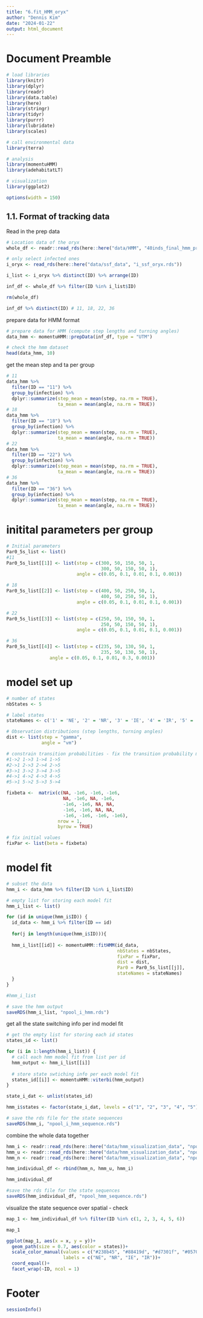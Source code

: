 ---
title: "6.fit_HMM_oryx"
author: "Dennis Kim"
date: "2024-01-22"
output: html_document
---

# Document Preamble 
```{r preamble, message=FALSE, warning=FALSE}
# load libraries
library(knitr)
library(dplyr)
library(readr)
library(data.table)
library(here)
library(stringr)
library(tidyr)
library(purrr)
library(lubridate)
library(scales)

# call environmental data
library(terra)

# analysis
library(momentuHMM)
library(adehabitatLT)

# visualization 
library(ggplot2)

options(width = 150)
```

## 1.1. Format of tracking data

Read in the prep data
```{r read in prep data}
# Location data of the oryx 
whole_df <- readr::read_rds(here::here("data/HMM", "40inds_final_hmm_prep_data.rds"))

# only select infected ones 
i_oryx <- read_rds(here::here("data/ssf_data", "i_ssf_oryx.rds"))

i_list <- i_oryx %>% distinct(ID) %>% arrange(ID)

inf_df <- whole_df %>% filter(ID %in% i_list$ID)

rm(whole_df)

inf_df %>% distinct(ID) # 11, 18, 22, 36
```

prepare data for HMM format
```{r HMM formats}
# prepare data for HMM (compute step lengths and turning angles)
data_hmm <- momentuHMM::prepData(inf_df, type = "UTM")

# check the hmm dataset
head(data_hmm, 10)
```

get the mean step and ta per group 
```{r movement params inf}
# 11
data_hmm %>% 
  filter(ID == "11") %>% 
  group_by(infection) %>% 
  dplyr::summarize(step_mean = mean(step, na.rm = TRUE),
                   ta_mean = mean(angle, na.rm = TRUE))
# 18 
data_hmm %>% 
  filter(ID == "18") %>% 
  group_by(infection) %>% 
  dplyr::summarize(step_mean = mean(step, na.rm = TRUE),
                   ta_mean = mean(angle, na.rm = TRUE))
# 22
data_hmm %>% 
  filter(ID == "22") %>% 
  group_by(infection) %>% 
  dplyr::summarize(step_mean = mean(step, na.rm = TRUE),
                   ta_mean = mean(angle, na.rm = TRUE))
# 36
data_hmm %>% 
  filter(ID == "36") %>% 
  group_by(infection) %>% 
  dplyr::summarize(step_mean = mean(step, na.rm = TRUE),
                   ta_mean = mean(angle, na.rm = TRUE))
```

# initital parameters per group
```{r init params inf}
# Initial parameters
Par0_5s_list <- list()
#11
Par0_5s_list[[1]] <- list(step = c(300, 50, 150, 50, 1,
                                   300, 50, 150, 50, 1), 
                          angle = c(0.05, 0.1, 0.01, 0.1, 0.001))

# 18
Par0_5s_list[[2]] <- list(step = c(400, 50, 250, 50, 1,
                                   400, 50, 250, 50, 1), 
                          angle = c(0.05, 0.1, 0.01, 0.1, 0.001))

# 22
Par0_5s_list[[3]] <- list(step = c(250, 50, 150, 50, 1,
                                   250, 50, 150, 50, 1), 
                          angle = c(0.05, 0.1, 0.01, 0.1, 0.001))

# 36
Par0_5s_list[[4]] <- list(step = c(235, 50, 130, 50, 1,
                                   235, 50, 130, 50, 1), 
                angle = c(0.05, 0.1, 0.01, 0.3, 0.001))
```

# model set up
```{r model set up}
# number of states 
nbStates <- 5

# label states
stateNames <- c('1' = 'NE', '2' = 'NR', '3' = 'IE', '4' = 'IR', '5' = 'D')

# Observation distributions (step lengths, turning angles)
dist <- list(step = "gamma", 
             angle = "vm")

# constrain transition probabilities - fix the transition probability matrix to prevent some of the transitions - we set to NA the columns of unconstrained transition probabilities, and we again fix the intercept of the other columns to a large negative number (here -1e6) to set the corresponding transition probabilities to be virtually zero (i.e., impossible transition).
#1->2 1->3 1->4 1->5
#2->1 2->3 2->4 2->5
#3->1 3->2 3->4 3->5
#4->1 4->2 4->3 4->5
#5->1 5->2 5->3 5->4

fixbeta <-  matrix(c(NA, -1e6, -1e6, -1e6,
                     NA, -1e6, NA, -1e6,
                     -1e6, -1e6, NA, NA,
                     -1e6, -1e6, NA, NA,
                     -1e6, -1e6, -1e6, -1e6), 
                   nrow = 1, 
                   byrow = TRUE)

# fix initial values 
fixPar <- list(beta = fixbeta)
```

# model fit
```{r hmm inf}
# subset the data 
hmm_i <- data_hmm %>% filter(ID %in% i_list$ID)

# empty list for storing each model fit 
hmm_i_list <- list()

for (id in unique(hmm_i$ID)) {
  id_data <- hmm_i %>% filter(ID == id)
  
  for(j in length(unique(hmm_i$ID))){
  
  hmm_i_list[[id]] <- momentuHMM::fitHMM(id_data,
                                         nbStates = nbStates,
                                         fixPar = fixPar,
                                         dist = dist,
                                         Par0 = Par0_5s_list[[j]],
                                         stateNames = stateNames)
  }
}

#hmm_i_list

# save the hmm output 
saveRDS(hmm_i_list, "npool_i_hmm.rds")
```

get all the state switching info per ind model fit

```{r inf state switching model fits}
# get the empty list for storing each id states
states_id <- list()

for (i in 1:length(hmm_i_list)) {
  # call each hmm model fit from list per id
  hmm_output <- hmm_i_list[[i]]
  
  # store state swtiching info per each model fit 
  states_id[[i]] <- momentuHMM::viterbi(hmm_output)
}

state_i_dat <- unlist(states_id)

hmm_i$states <- factor(state_i_dat, levels = c("1", "2", "3", "4", "5"))

# save the rds file for the state sequences 
saveRDS(hmm_i, "npool_i_hmm_sequence.rds")
```

combine the whole data together
```{r hmm visualization}
hmm_i <- readr::read_rds(here::here("data/hmm_visualization_data", "npool_i_hmm_sequence.rds"))
hmm_u <- readr::read_rds(here::here("data/hmm_visualization_data", "npool_u_hmm_sequence.rds"))
hmm_n <- readr::read_rds(here::here("data/hmm_visualization_data", "npool_n_hmm_sequence.rds"))

hmm_individual_df <- rbind(hmm_n, hmm_u, hmm_i)

hmm_individual_df

#save the rds file for the state sequences 
saveRDS(hmm_individual_df, "npool_hmm_sequence.rds")
```

visualize the state sequence over spatial - check
```{r state spatial visualization}
map_1 <- hmm_individual_df %>% filter(ID %in% c(1, 2, 3, 4, 5, 6))

map_1

ggplot(map_1, aes(x = x, y = y))+
  geom_path(size = 0.7, aes(color = states))+
  scale_color_manual(values = c("#238b45", "#88419d", "#d7301f", "#0570b0"),
                     labels = c("NE", "NR", "IE", "IR"))+
  coord_equal()+
  facet_wrap(~ID, ncol = 1)
```

# Footer
```{r footer}
sessionInfo()
```